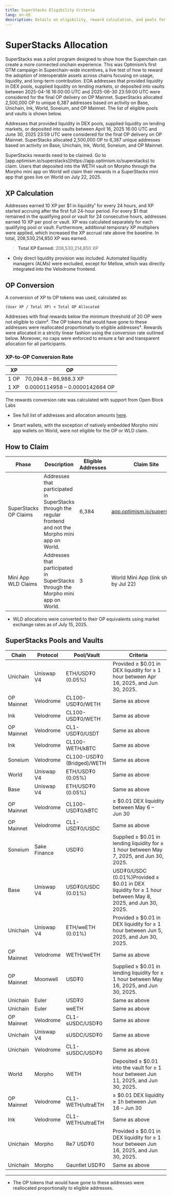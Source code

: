 ```yaml
---
title: SuperStacks Eligibility Criteria
lang: en-US
description: Details on eligibility, reward calculation, and pools for the Optimism SuperStacks program.
---
```



# SuperStacks Allocation

SuperStacks was a pilot program designed to show how the Superchain can create a more connected onchain experience. This was Optimism’s first GTM campaign in Superchain-wide incentives, a live test of how to reward the adoption of interoperable assets across chains focusing on usage, liquidity, and long-term contribution. EOA addresses that provided liquidity in DEX pools, supplied liquidity on lending markets, or deposited into vaults between 2025-04-16 16:00:00 UTC and 2025-06-30 23:59:00 UTC were considered for the final OP delivery on OP Mainnet. SuperStacks allocated 2,500,000 OP to unique 6,387 addresses based on activity on Base, Unichain, Ink, World, Soneium, and OP Mainnet. The list of eligible pools and vaults is shown below.

Addresses that provided liquidity in DEX pools, supplied liquidity on lending markets, or deposited into vaults between April 16, 2025 16:00 UTC and June 30, 2025 23:59 UTC were considered for the final OP delivery on OP Mainnet. SuperStacks allocated 2,500,000 OP to 6,387 unique addresses based on activity on Base, Unichain, Ink, World, Soneium, and OP Mainnet.

<Callout type="info">
SuperStacks rewards need to be claimed. Go to [app.optimism.io/superstacks](https://app.optimism.io/superstacks) to claim.
</Callout>

<Callout type="warning">
Users that deposited into the WETH vault on Morpho through the Morpho mini app on World will claim their rewards in a SuperStacks mini app that goes live on World on July 22, 2025.
</Callout>

## XP Calculation

Addresses earned 10 XP per $1 in liquidity¹ for every 24 hours, and XP started accruing after the first full 24-hour period. For every $1 that remained in the qualifying pool or vault for 24 consecutive hours, addresses earned 10 XP per pool or vault. XP was calculated separately for each qualifying pool or vault. Furthermore, additional temporary XP multipliers were applied, which increased the XP accrual rate above the baseline. In total, 208,530,214,850 XP was earned.

> **Total XP Earned:** 208,530,214,850 XP

*   Only direct liquidity provision was included. Automated liquidity managers (ALMs) were excluded, except for Mellow, which was directly integrated into the Velodrome frontend.

## OP Conversion

A conversion of XP to OP tokens was used, calculated as:

```
(User XP / Total XP) × Total OP Allocated
```

Addresses with final rewards below the minimum threshold of 20 OP were not eligible to claim². The OP tokens that would have gone to these addresses were reallocated proportionally to eligible addresses³. Rewards were allocated in a strictly linear fashion using the conversion rate outlined below. Moreover, no caps were enforced to ensure a fair and transparent allocation for all participants.

### XP-to-OP Conversion Rate

| XP   | OP                             |
| ---- | ------------------------------ |
| 1 OP | 70,094.8 – 86,988.3 XP         |
| 1 XP | 0.0000114958 – 0.0000142664 OP |

<Callout type="info">
The rewards conversion rate was calculated with support from Open Block Labs
</Callout>

*   See full list of addresses and allocation amounts [here](https://github.com/ethereum-optimism/op-analytics/blob/main/reference_data/address_lists/op_superstacks_addresses_detailed_list.csv).

*   Smart wallets, with the exception of natively embedded Morpho mini app wallets on World, were not eligible for the OP or WLD claim.

## How to Claim

| Phase                 | Description                    | Eligible Addresses | Claim Site                                                         | Claim Period                |
| --------------------- | ------------------------------ | ------------------ | ------------------------------------------------------------------ | --------------------------- |
| SuperStacks OP Claims | Addresses that participated in SuperStacks through the regular frontend and not the Morpho mini app on World.             | 6,384              | [app.optimism.io/superstacks](https://app.optimism.io/superstacks) | Jul 15, 2025 – Jul 15, 2026 |
| Mini App WLD Claims   | Addresses that participated in SuperStacks through the Morpho mini app on World. | 3                  | World Mini App (link shared by Jul 22)                             | Jul 22, 2025 – Jul 22, 2026 |

*   WLD allocations were converted to their OP equivalents using market exchange rates as of July 15, 2025.

## SuperStacks Pools and Vaults

| Chain      | Protocol     | Pool/Vault                 | Criteria                                                |
| ---------- | ------------ | -------------------------- | ------------------------------------------------------- |
| Unichain   | Uniswap V4   | ETH/USD₮0 (0.05%)          | Provided ≥ $0.01 in DEX liquidity for ≥ 1 hour between Apr 16, 2025, and Jun 30, 2025.  |
| OP Mainnet | Velodrome    | CL100-USD₮0/WETH           | Same as above                                           |
| Ink        | Velodrome    | CL100-USD₮0/WETH           | Same as above                                           |
| OP Mainnet | Velodrome    | CL1-USD₮0/USDT             | Same as above                                           |
| Ink        | Velodrome    | CL100-WETH/kBTC            | Same as above                                           |
| Soneium    | Velodrome    | CL100-USD₮0 (Bridged)/WETH | Same as above                                           |
| World      | Uniswap V4   | ETH/USD₮0 (0.05%)          | Same as above                                           |
| Base       | Uniswap V4   | ETH/USD₮0 (0.05%)          | Same as above                                           |
| OP Mainnet | Velodrome    | CL100-USD₮0/kBTC           | ≥ $0.01 DEX liquidity between May 6 – Jun 30           |
| OP Mainnet | Velodrome    | CL1-USD₮0/USDC             | Same as above                                           |
| Soneium    | Sake Finance | USD₮0                      | Supplied ≥ $0.01 in lending liquidity for ≥ 1 hour between May 7, 2025, and Jun 30, 2025.  |
| Base       | Uniswap V4   | USD₮0/USDC (0.01%)         | USD₮0/USDC (0.01%)Provided ≥ $0.01 in DEX liquidity for ≥ 1 hour between May 8, 2025, and Jun 30, 2025.      |
| Unichain   | Uniswap V4   | ETH/weETH (0.01%)          | Provided ≥ $0.01 in DEX liquidity for ≥ 1 hour between Jun 5, 2025, and Jun 30, 2025.   |
| OP Mainnet | Velodrome    | WETH/weETH                 | Same as above                                           |
| OP Mainnet | Moonwell     | USD₮0                      | Supplied ≥ $0.01 in lending liquidity for ≥ 1 hour between May 16, 2025, and Jun 30, 2025. |
| Unichain   | Euler        | USD₮0                      | Same as above                                |
| Unichain   | Euler        | weETH                      | Same as above                                |
| OP Mainnet | Velodrome    | CL1-sUSDC/USD₮0            | Same as above                                 |
| Unichain   | Uniswap V4   | sUSDC/USD₮0                | Same as above                                 |
| Unichain   | Velodrome    | CL1-sUSDC/USD₮0            | Same as above                                 |
| World      | Morpho       | WETH                       | Deposited ≥ $0.01 into the vault for ≥ 1 hour between Jun 11, 2025, and Jun 30, 2025.       |
| OP Mainnet | Velodrome    | CL1-WETH/ultraETH          | ≥ $0.01 DEX liquidity ≥ 1h between Jun 16 – Jun 30     |
| Ink        | Velodrome    | CL1-WETH/ultraETH          | Same as above                                           |
| Unichain   | Morpho       | Re7 USD₮0                  | Provided ≥ $0.01 in DEX liquidity for ≥ 1 hour between Jun 16, 2025, and Jun 30, 2025.       |
| Unichain   | Morpho       | Gauntlet USD₮0             | Same as above                                           |

---

*   The OP tokens that would have gone to these addresses were reallocated proportionally to eligible addresses.
